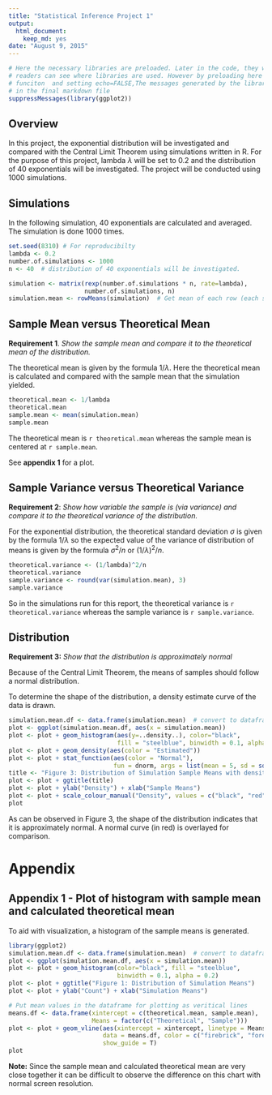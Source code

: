 ```yaml
---
title: "Statistical Inference Project 1"
output: 
  html_document: 
    keep_md: yes
date: "August 9, 2015"
---
```

```r
# Here the necessary libraries are preloaded. Later in the code, they will be loaded again so 
# readers can see where libraries are used. However by preloading here using suppresMessages() 
# funciton  and setting echo=FALSE,The messages generated by the libraries will not appear 
# in the final markdown file
suppressMessages(library(ggplot2))
```

## Overview
In this project, the exponential distribution will be investigated and compared with the Central Limit Theorem using simulations written in R. For the purpose of this project, lambda $\lambda$ will be set to 0.2 and the distribution of 40 exponentials will be investigated. The project will be conducted using 1000 simulations.  

## Simulations
In the following simulation, 40 exponentials are calculated and averaged. The simulation is done 1000 times.  
```r
set.seed(8310) # For reproducibilty
lambda <- 0.2
number.of.simulations <- 1000
n <- 40  # distribution of 40 exponentials will be investigated.

simulation <- matrix(rexp(number.of.simulations * n, rate=lambda), 
                     number.of.simulations, n)
simulation.mean <- rowMeans(simulation)  # Get mean of each row (each simulation)
```

## Sample Mean versus Theoretical Mean
**Requirement 1**. *Show the sample mean and compare it to the theoretical mean of the distribution.*

The theoretical mean is given by the formula $1/\lambda$. Here the theoretical mean is calculated and compared with the sample mean that the simulation yielded. 

```r
theoretical.mean <- 1/lambda
theoretical.mean
sample.mean <- mean(simulation.mean)
sample.mean
```

The theoretical mean is `r theoretical.mean` whereas the sample mean is centered at `r sample.mean`.

See **appendix 1** for a plot.

## Sample Variance versus Theoretical Variance
**Requirement 2**: *Show how variable the sample is (via variance) and compare it to the theoretical variance of the distribution.*

For the exponential distribution, the theoretical standard deviation $\sigma$ is given by the formula $1/\lambda$ so the expected value of the variance of distribution of means is given by the formula $\sigma^2/n$ or $(1/\lambda)^2/n$. 

```r
theoretical.variance <- (1/lambda)^2/n
theoretical.variance
sample.variance <- round(var(simulation.mean), 3)
sample.variance
```

So in the simulations run for this report, the theoretical variance is `r theoretical.variance` whereas the sample variance is `r sample.variance`.

## Distribution
**Requirement 3:** *Show that the distribution is approximately normal*

Because of the Central Limit Theorem, the means of samples should follow a normal distribution.

To determine the shape of the distribution, a density estimate curve of the data is drawn.

```r
simulation.mean.df <- data.frame(simulation.mean)  # convert to dataframe for plotting
plot <- ggplot(simulation.mean.df, aes(x = simulation.mean)) 
plot <- plot + geom_histogram(aes(y=..density..), color="black", 
                              fill = "steelblue", binwidth = 0.1, alpha = 0.2)
plot <- plot + geom_density(aes(color = "Estimated"))
plot <- plot + stat_function(aes(color = "Normal"), 
                             fun = dnorm, args = list(mean = 5, sd = sqrt(0.625)))
title <- "Figure 3: Distribution of Simulation Sample Means with density curves overlayed"
plot <- plot + ggtitle(title)
plot <- plot + ylab("Density") + xlab("Sample Means")
plot <- plot + scale_colour_manual("Density", values = c("black", "red"))
plot
```

As can be observed in Figure 3, the shape of the distribution indicates that it is approximately normal. A normal curve (in red) is overlayed for comparison. 

\pagebreak

# Appendix

## Appendix 1 - Plot of histogram with sample mean and calculated theoretical mean
To aid with visualization, a histogram of the sample means is generated.
```r
library(ggplot2)
simulation.mean.df <- data.frame(simulation.mean)  # convert to dataframe for plotting
plot <- ggplot(simulation.mean.df, aes(x = simulation.mean)) 
plot <- plot + geom_histogram(color="black", fill = "steelblue", 
                              binwidth = 0.1, alpha = 0.2)
plot <- plot + ggtitle("Figure 1: Distribution of Simulation Means")
plot <- plot + ylab("Count") + xlab("Simulation Means")

# Put mean values in the dataframe for plotting as veritical lines
means.df <- data.frame(xintercept = c(theoretical.mean, sample.mean), 
                       Means = factor(c("Theoretical", "Sample")))
plot <- plot + geom_vline(aes(xintercept = xintercept, linetype = Means), 
                          data = means.df, color = c("firebrick", "forestgreen"), 
                          show_guide = T)
plot
```

**Note:** Since the sample mean and calculated theoretical mean are very close together it can be difficult to observe the difference on this chart with normal screen resolution. 
